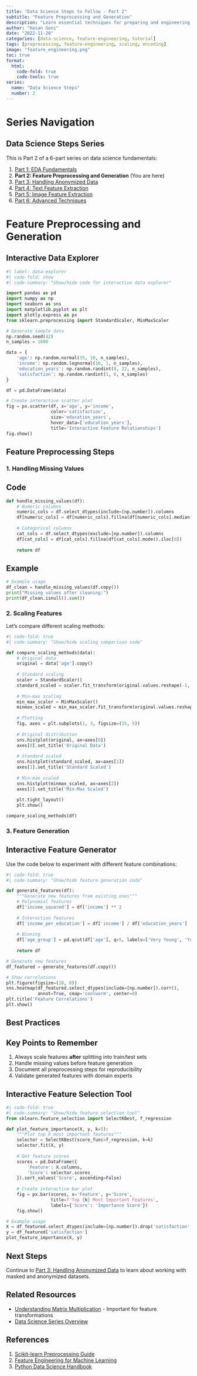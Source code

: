 ---
title: "Data Science Steps to Follow - Part 2"
subtitle: "Feature Preprocessing and Generation"
description: "Learn essential techniques for preparing and engineering features in your data science projects."
author: "Hasan Goni"
date: "2022-11-20"
categories: [data-science, feature-engineering, tutorial]
tags: [preprocessing, feature-engineering, scaling, encoding]
image: "feature_engineering.png"
toc: true
format:
  html:
    code-fold: true
    code-tools: true
series:
  name: "Data Science Steps"
  number: 2
---

# Series Navigation

::: {.callout-note}
## Data Science Steps Series
This is Part 2 of a 6-part series on data science fundamentals:

1. [Part 1: EDA Fundamentals](/posts/data-science-steps-to-follow-part01)
2. **Part 2: Feature Preprocessing and Generation** (You are here)
3. [Part 3: Handling Anonymized Data](/posts/data-science-steps-to-follow-part03)
4. [Part 4: Text Feature Extraction](/posts/data-science-steps-to-follow-part04)
5. [Part 5: Image Feature Extraction](/posts/data-science-steps-to-follow-part05)
6. [Part 6: Advanced Techniques](/posts/data-science-steps-to-follow-part06)
:::

# Feature Preprocessing and Generation

## Interactive Data Explorer

```{python}
#| label: data-explorer
#| code-fold: show
#| code-summary: "Show/hide code for interactive data explorer"

import pandas as pd
import numpy as np
import seaborn as sns
import matplotlib.pyplot as plt
import plotly.express as px
from sklearn.preprocessing import StandardScaler, MinMaxScaler

# Generate sample data
np.random.seed(42)
n_samples = 1000

data = {
    'age': np.random.normal(35, 10, n_samples),
    'income': np.random.lognormal(10, 1, n_samples),
    'education_years': np.random.randint(8, 22, n_samples),
    'satisfaction': np.random.randint(1, 6, n_samples)
}

df = pd.DataFrame(data)

# Create interactive scatter plot
fig = px.scatter(df, x='age', y='income', 
                 color='satisfaction',
                 size='education_years',
                 hover_data=['education_years'],
                 title='Interactive Feature Relationships')
fig.show()
```

## Feature Preprocessing Steps

### 1. Handling Missing Values

::: {.panel-tabset}
## Code
```python
def handle_missing_values(df):
    # Numeric columns
    numeric_cols = df.select_dtypes(include=[np.number]).columns
    df[numeric_cols] = df[numeric_cols].fillna(df[numeric_cols].median())
    
    # Categorical columns
    cat_cols = df.select_dtypes(exclude=[np.number]).columns
    df[cat_cols] = df[cat_cols].fillna(df[cat_cols].mode().iloc[0])
    
    return df
```

## Example
```python
# Example usage
df_clean = handle_missing_values(df.copy())
print("Missing values after cleaning:")
print(df_clean.isnull().sum())
```
:::

### 2. Scaling Features

Let's compare different scaling methods:

```{python}
#| code-fold: true
#| code-summary: "Show/hide scaling comparison code"

def compare_scaling_methods(data):
    # Original data
    original = data['age'].copy()
    
    # Standard scaling
    scaler = StandardScaler()
    standard_scaled = scaler.fit_transform(original.values.reshape(-1, 1))
    
    # Min-max scaling
    min_max_scaler = MinMaxScaler()
    minmax_scaled = min_max_scaler.fit_transform(original.values.reshape(-1, 1))
    
    # Plotting
    fig, axes = plt.subplots(1, 3, figsize=(15, 5))
    
    # Original distribution
    sns.histplot(original, ax=axes[0])
    axes[0].set_title('Original Data')
    
    # Standard scaled
    sns.histplot(standard_scaled, ax=axes[1])
    axes[1].set_title('Standard Scaled')
    
    # Min-max scaled
    sns.histplot(minmax_scaled, ax=axes[2])
    axes[2].set_title('Min-Max Scaled')
    
    plt.tight_layout()
    plt.show()

compare_scaling_methods(df)
```

### 3. Feature Generation

::: {.callout-tip}
## Interactive Feature Generator
Use the code below to experiment with different feature combinations:
:::

```{python}
#| code-fold: true
#| code-summary: "Show/hide feature generation code"

def generate_features(df):
    """Generate new features from existing ones"""
    # Polynomial features
    df['income_squared'] = df['income'] ** 2
    
    # Interaction features
    df['income_per_education'] = df['income'] / df['education_years']
    
    # Binning
    df['age_group'] = pd.qcut(df['age'], q=5, labels=['Very Young', 'Young', 'Middle', 'Senior', 'Elder'])
    
    return df

# Generate new features
df_featured = generate_features(df.copy())

# Show correlations
plt.figure(figsize=(10, 8))
sns.heatmap(df_featured.select_dtypes(include=[np.number]).corr(), 
            annot=True, cmap='coolwarm', center=0)
plt.title('Feature Correlations')
plt.show()
```

## Best Practices

::: {.callout-important}
## Key Points to Remember
1. Always scale features **after** splitting into train/test sets
2. Handle missing values before feature generation
3. Document all preprocessing steps for reproducibility
4. Validate generated features with domain experts
:::

## Interactive Feature Selection Tool

```{python}
#| code-fold: true
#| code-summary: "Show/hide feature selection tool"
from sklearn.feature_selection import SelectKBest, f_regression

def plot_feature_importance(X, y, k=5):
    """Plot top k most important features"""
    selector = SelectKBest(score_func=f_regression, k=k)
    selector.fit(X, y)
    
    # Get feature scores
    scores = pd.DataFrame({
        'Feature': X.columns,
        'Score': selector.scores_
    }).sort_values('Score', ascending=False)
    
    # Create interactive bar plot
    fig = px.bar(scores, x='Feature', y='Score',
                 title=f'Top {k} Most Important Features',
                 labels={'Score': 'Importance Score'})
    fig.show()

# Example usage
X = df_featured.select_dtypes(include=[np.number]).drop('satisfaction', axis=1)
y = df_featured['satisfaction']
plot_feature_importance(X, y)
```

## Next Steps

Continue to [Part 3: Handling Anonymized Data](/posts/data-science-steps-to-follow-part03) to learn about working with masked and anonymized datasets.

## Related Resources

- [Understanding Matrix Multiplication](/posts/matrix_multiplication_from_fastai_course) - Important for feature transformations
- [Data Science Series Overview](/posts/series/data-science-steps)

## References

1. [Scikit-learn Preprocessing Guide](https://scikit-learn.org/stable/modules/preprocessing.html)
2. [Feature Engineering for Machine Learning](https://www.oreilly.com/library/view/feature-engineering-for/9781491953235/)
3. [Python Data Science Handbook](https://jakevdp.github.io/PythonDataScienceHandbook/)
